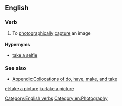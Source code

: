 ==English==

===Verb===
{{en-verb|head=[[take]] a [[picture]]|takes a picture|taking a picture|took a picture|taken a picture}}

# {{context|idiomatic|lang=en}} To [[photographically]] [[capture]] an image

====Hypernyms====
* [[take a selfie]]

===See also===
* [[Appendix:Collocations of do, have, make, and take]]

[[Category:English verbs]]
[[Category:en:Photography]]

[[et:take a picture]]
[[ku:take a picture]]